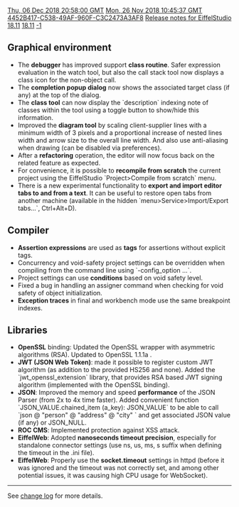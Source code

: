 [[Property:modification_date|Thu, 06 Dec 2018 20:58:00 GMT]]
[[Property:publication_date|Mon, 26 Nov 2018 10:45:37 GMT]]
[[Property:uuid|4452B417-C538-49AF-960F-C3C2473A3AF8]]
[[Property:title|Release notes for EiffelStudio 18.11]]
[[Property:link_title|18.11]]
[[Property:weight|-1]]

==Graphical environment==
* The '''debugger''' has improved support '''class routine'''. Safer expression evaluation in the watch tool, but also the call stack tool now displays a class icon for the non-object call.
* The '''completion popup dialog''' now shows the associated target class (if any) at the top of the dialog.
* The '''class tool''' can now display the `description` indexing note of classes within the tool using a toggle button to show/hide this information.
* Improved the '''diagram tool''' by scaling client-supplier lines with a minimum width of 3 pixels and a proportional increase of nested lines width and arrow size to the overall line width. And also use anti-aliasing when drawing (can be disabled via preferences).
* After a '''refactoring''' operation, the editor will now focus back on the related feature as expected.
* For convenience, it is possible to '''recompile from scratch''' the current project using the EiffelStudio `Project>Compile from scratch` menu.
*There is a new experimental functionality to '''export and import editor tabs to and from a text'''. It can be useful to restore open tabs from another machine (available in the hidden `menu>Service>Import/Export tabs...`, Ctrl+Alt+D).

==Compiler==
* '''Assertion expressions''' are used as '''tags''' for assertions without explicit tags.
* Concurrency and void-safety project settings can be overridden when compiling from the command line using `-config_option ...`.
* Project settings can use '''conditions''' based on void safety level.
* Fixed a bug in handling an assigner command when checking for void safety of object initialization.
* '''Exception traces''' in final and workbench mode use the same breakpoint indexes.

==Libraries==
* '''OpenSSL''' binding: Updated the OpenSSL wrapper with asymmetric algorithms (RSA). Updated to OpenSSL 1.1.1a .
* '''JWT (JSON Web Token)''': made it possible to register custom JWT algorithm (as addition to the provided HS256 and none). Added the `jwt_openssl_extension` library, that provides RSA based JWT signing algorithm (implemented with the OpenSSL binding).
* '''JSON''': Improved the memory and speed '''performance''' of the JSON Parser (from 2x to 4x time faster). Added convenient function `JSON_VALUE.chained_item (a_key): JSON_VALUE` to be able to call `json @ "person" @ "address" @ "city" ` and get associated JSON value (if any) or JSON_NULL.
* '''ROC CMS''': Implemented protection against XSS attack.
* '''EiffelWeb''': Adopted '''nanoseconds timeout precision''', especially for standalone connector settings (use ns, us, ms, s suffix when defining the timeout in the .ini file).
* '''EiffelWeb''': Properly use the '''socket.timeout''' settings in httpd (before it was ignored and the timeout was not correctly set, and among other potential issues, it was causing high CPU usage for WebSocket).

----

See [https://dev.eiffel.com/EiffelStudio_18.11_Releases change log] for more details.